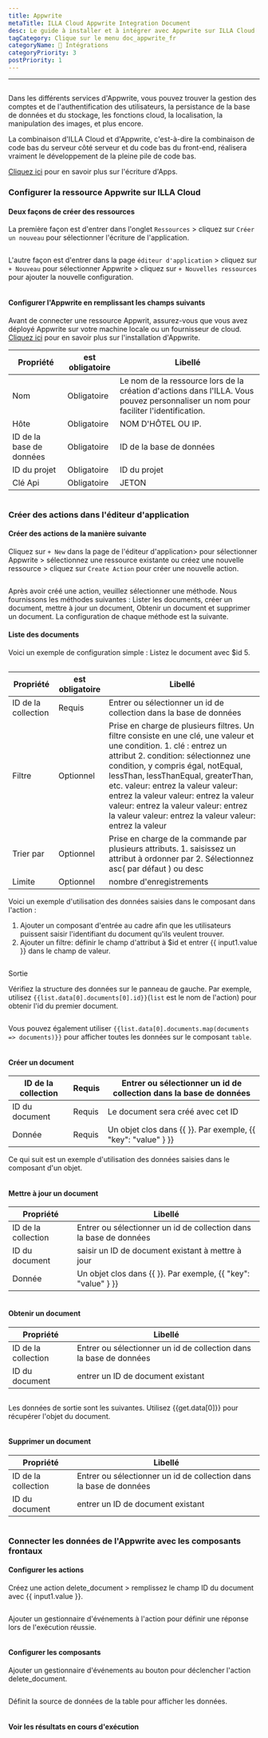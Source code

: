 ```yaml
---
title: Appwrite
metaTitle: ILLA Cloud Appwrite Integration Document
desc: Le guide à installer et à intégrer avec Appwrite sur ILLA Cloud
tagCategory: Clique sur le menu doc_appwrite_fr
categoryName: 🔨 Intégrations
categoryPriority: 3
postPriority: 1
---
```


* * *

## <h2 hidden>Appwrite Databse</h2>

Dans les différents services d'Appwrite, vous pouvez trouver la gestion des comptes et de l'authentification des utilisateurs, la persistance de la base de données et du stockage, les fonctions cloud, la localisation, la manipulation des images, et plus encore. 

La combinaison d'ILLA Cloud et d'Appwrite, c'est-à-dire la combinaison de code bas du serveur côté serveur et du code bas du front-end, réalisera vraiment le développement de la pleine pile de code bas.

[Cliquez ici](https://appwrite.io/) pour en savoir plus sur l'écriture d'Apps.

### Configurer la ressource Appwrite sur ILLA Cloud

#### Deux façons de créer des ressources

La première façon est d'entrer dans l'onglet `Ressources` > cliquez sur `Créer un nouveau` pour sélectionner l'écriture de l'application. 

<img src='https://cdn.illacloud.com/official-website/img/docs/assemble/appwrite1.png' alt="" />

L'autre façon est d'entrer dans la page `éditeur d'application` > cliquez sur `+ Nouveau` pour sélectionner Appwrite > cliquez sur `+ Nouvelles ressources` pour ajouter la nouvelle configuration. 

<img src='https://cdn.illacloud.com/official-website/img/docs/assemble/appwrite2.png' alt="" />

#### Configurer l'Appwrite en remplissant les champs suivants

Avant de connecter une ressource Appwrit, assurez-vous que vous avez déployé Appwrite sur votre machine locale ou un fournisseur de cloud. [Cliquez ici](https://appwrite.io/docs/installation) pour en savoir plus sur l'installation d'Appwrite. 

| Propriété                | est obligatoire | Libellé                                                                                                                              |
| ------------------------ | --------------- | ------------------------------------------------------------------------------------------------------------------------------------ |
| Nom                      | Obligatoire     | Le nom de la ressource lors de la création d'actions dans l'ILLA. Vous pouvez personnaliser un nom pour faciliter l'identification.  |
| Hôte                     | Obligatoire     | NOM D'HÔTEL OU IP.                                                                                                                   |
| ID de la base de données | Obligatoire     | ID de la base de données                                                                                                             |
| ID du projet             | Obligatoire     | ID du projet                                                                                                                         |
| Clé Api                  | Obligatoire     | JETON                                                                                                                                |

<img src='https://cdn.illacloud.com/official-website/img/docs/assemble/appwrite3.png' alt="" />

### Créer des actions dans l'éditeur d'application

#### Créer des actions de la manière suivante

Cliquez sur `+ New` dans la page de l'éditeur d'application> pour sélectionner Appwrite > sélectionnez une ressource existante ou créez une nouvelle ressource > cliquez sur `Create Action` pour créer une nouvelle action. 

<img src='https://cdn.illacloud.com/official-website/img/docs/assemble/appwrite4.png' alt="" />

Après avoir créé une action, veuillez sélectionner une méthode. Nous fournissons les méthodes suivantes : Lister les documents, créer un document, mettre à jour un document, Obtenir un document et supprimer un document. La configuration de chaque méthode est la suivante. 

#### Liste des documents

Voici un exemple de configuration simple : Listez le document avec $id 5. 

<img src='https://cdn.illacloud.com/official-website/img/docs/assemble/appwrite5.png' alt="" />

| Propriété           | est obligatoire | Libellé                                                                                                                                                                                                                                                                                                                                                                                                                     |
| ------------------- | --------------- | --------------------------------------------------------------------------------------------------------------------------------------------------------------------------------------------------------------------------------------------------------------------------------------------------------------------------------------------------------------------------------------------------------------------------- |
| ID de la collection | Requis          | Entrer ou sélectionner un id de collection dans la base de données                                                                                                                                                                                                                                                                                                                                                          |
| Filtre              | Optionnel       | Prise en charge de plusieurs filtres. Un filtre consiste en une clé, une valeur et une condition. 1. clé : entrez un attribut 2. condition: sélectionnez une condition, y compris égal, notEqual, lessThan, lessThanEqual, greaterThan, etc. valeur: entrez la valeur valeur: entrez la valeur valeur: entrez la valeur valeur: entrez la valeur valeur: entrez la valeur valeur: entrez la valeur valeur: entrez la valeur |
| Trier par           | Optionnel       | Prise en charge de la commande par plusieurs attributs. 1. saisissez un attribut à ordonner par 2. Sélectionnez asc( par défaut ) ou desc                                                                                                                                                                                                                                                                                   |
| Limite              | Optionnel       | nombre d'enregistrements                                                                                                                                                                                                                                                                                                                                                                                                    |

Voici un exemple d'utilisation des données saisies dans le composant dans l'action :

1.  Ajouter un composant d'entrée au cadre afin que les utilisateurs puissent saisir l'identifiant du document qu'ils veulent trouver.  
2.  Ajouter un filtre: définir le champ d'attribut à $id et entrer {{ input1.value }} dans le champ de valeur. 

<img src='https://cdn.illacloud.com/official-website/img/docs/assemble/appwrite6.png' alt="" />

Sortie

Vérifiez la structure des données sur le panneau de gauche. Par exemple, utilisez `{{list.data[0].documents[0].id}}`(`list` est le nom de l'action) pour obtenir l'id du premier document. 

<img src='https://cdn.illacloud.com/official-website/img/docs/assemble/appwrite7.png' alt="" />

Vous pouvez également utiliser `{{list.data[0].documents.map(documents => documents)}}` pour afficher toutes les données sur le composant `table`. 

<img src='https://cdn.illacloud.com/official-website/img/docs/assemble/appwrite8.png' alt="" />

#### Créer un document

| ID de la collection | Requis | Entrer ou sélectionner un id de collection dans la base de données |
| ------------------- | ------ | ------------------------------------------------------------------ |
| ID du document      | Requis | Le document sera créé avec cet ID                                  |
| Donnée              | Requis | Un objet clos dans {{ }}. Par exemple, {{ "key": "value" } }}      |

Ce qui suit est un exemple d'utilisation des données saisies dans le composant d'un objet. 

<img src='https://cdn.illacloud.com/official-website/img/docs/assemble/appwrite9.png' alt="" />

#### Mettre à jour un document

| Propriété           | Libellé                                                            |
| ------------------- | ------------------------------------------------------------------ |
| ID de la collection | Entrer ou sélectionner un id de collection dans la base de données |
| ID du document      | saisir un ID de document existant à mettre à jour                  |
| Donnée              | Un objet clos dans {{ }}. Par exemple, {{ "key": "value" } }}      |

<img src='https://cdn.illacloud.com/official-website/img/docs/assemble/appwrite10.png' alt="" />

#### Obtenir un document

| Propriété           | Libellé                                                            |
| ------------------- | ------------------------------------------------------------------ |
| ID de la collection | Entrer ou sélectionner un id de collection dans la base de données |
| ID du document      | entrer un ID de document existant                                  |

<img src='https://cdn.illacloud.com/official-website/img/docs/assemble/appwrite11.png' alt="" />

Les données de sortie sont les suivantes. Utilisez {{get.data[0]}} pour récupérer l'objet du document.

<img src='https://cdn.illacloud.com/official-website/img/docs/assemble/appwrite12.png' alt="" />

#### Supprimer un document

| Propriété           | Libellé                                                            |
| ------------------- | ------------------------------------------------------------------ |
| ID de la collection | Entrer ou sélectionner un id de collection dans la base de données |
| ID du document      | entrer un ID de document existant                                  |

<img src='https://cdn.illacloud.com/official-website/img/docs/assemble/appwrite13.png' alt="" />

### Connecter les données de l'Appwrite avec les composants frontaux

#### Configurer les actions

Créez une action delete_document > remplissez le champ ID du document avec {{ input1.value }}. 

<img src='https://cdn.illacloud.com/official-website/img/docs/assemble/appwrite14.png' alt="" />

Ajouter un gestionnaire d'événements à l'action pour définir une réponse lors de l'exécution réussie. 

<img src='https://cdn.illacloud.com/official-website/img/docs/assemble/appwrite15.png' alt="" />

#### Configurer les composants

Ajouter un gestionnaire d'événements au bouton pour déclencher l'action delete_document. 

<img src='https://cdn.illacloud.com/official-website/img/docs/assemble/appwrite16.png' alt="" />

Définit la source de données de la table pour afficher les données. 

<img src='https://cdn.illacloud.com/official-website/img/docs/assemble/appwrite17.png' alt="" />

#### Voir les résultats en cours d'exécution

<img src='https://cdn.illacloud.com/official-website/img/docs/assemble/appwrite18.gif' alt="" />
